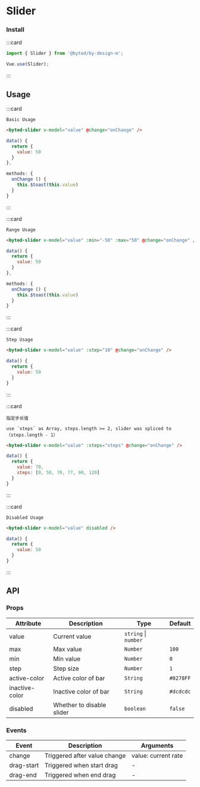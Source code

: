 # Slider

### Install

:::card

```javascript
import { Slider } from '@byted/by-design-m';

Vue.use(Slider);
```

:::

## Usage

:::card

```topic
Basic Usage
```

```html
<byted-slider v-model="value" @change="onChange" />
```

```javascript
data() {
  return {
    value: 50
  }
},

methods: {
  onChange () {
    this.$toast(this.value)
  }
}
```

:::

:::card

```topic
Range Usage
```

```html
<byted-slider v-model="value" :min="-50" :max="50" @change="onChange" />
```

```javascript
data() {
  return {
    value: 50
  }
},

methods: {
  onChange () {
    this.$toast(this.value)
  }
}
```

:::

:::card

```topic
Step Usage
```

```html
<byted-slider v-model="value" :step="10" @change="onChange" />
```

```javascript
data() {
  return {
    value: 50
  }
}
```

:::

:::card

```topic
指定步长值
```

```desc
use `steps` as Array, steps.length >= 2, slider was spliced to（steps.length - 1）
```

```html
<byted-slider v-model="value" :steps="steps" @change="onChange" />
```

```javascript
data() {
  return {
    value: 70,
    steps: [0, 50, 70, 77, 90, 120]
  }
}
```

:::

:::card

```topic
Disabled Usage
```

```html
<byted-slider v-model="value" disabled />
```

```javascript
data() {
  return {
    value: 50
  }
}
```

:::

## API

### Props

| Attribute      | Description               | Type      | Default   |
| -------------- | ------------------------- | --------- | --------- |
| value          | Current value             | `string` &#124; `number` |
| max            | Max value                 | `Number`  | `100`     |
| min            | Min value                 | `Number`  | `0`       |
| step           | Step size                 | `Number`  | `1`       |
| active-color   | Active color of bar       | `String`  | `#0278FF` |
| inactive-color | Inactive color of bar     | `String`  | `#dcdcdc` |
| disabled       | Whether to disable slider | `boolean` | `false`   |

### Events

| Event      | Description                  | Arguments           |
| ---------- | ---------------------------- | ------------------- |
| change     | Triggered after value change | value: current rate |
| drag-start | Triggered when start drag    | -                   |
| drag-end   | Triggered when end drag      | -                   |
